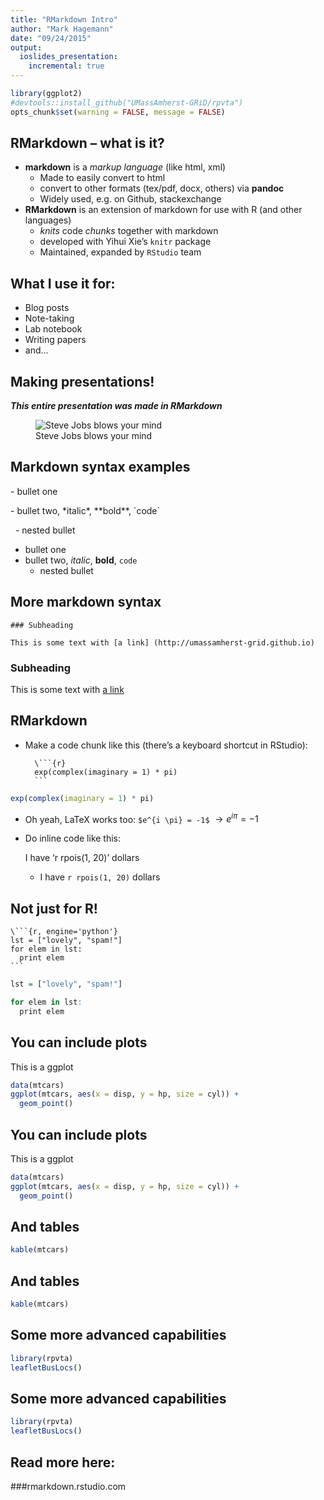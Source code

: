 ```yaml
---
title: "RMarkdown Intro"
author: "Mark Hagemann"
date: "09/24/2015"
output: 
  ioslides_presentation:
    incremental: true
---
```


```r
library(ggplot2)
#devtools::install_github("UMassAmherst-GRiD/rpvta")
opts_chunk$set(warning = FALSE, message = FALSE)
```


## RMarkdown -- what is it?

- **markdown** is a *markup language* (like html, xml)
    - Made to easily convert to html
    - convert to other formats (tex/pdf, docx, others) via **pandoc**
    - Widely used, e.g. on Github, stackexchange

- **RMarkdown** is an extension of markdown for use with R (and other languages)
    - *knits* code *chunks* together with markdown
    - developed with Yihui Xie's `knitr` package 
    - Maintained, expanded by `RStudio` team
    

## What I use it for:

- Blog posts
- Note-taking
- Lab notebook
- Writing papers
- and...

## Making presentations!

***This entire presentation was made in RMarkdown***

![Steve Jobs blows your mind](blog_images/steve-jobs.jpg)


## Markdown syntax examples

\- bullet one

\- bullet two, \*italic\*, \*\*bold\*\*, \`code\`

\    - nested bullet

- bullet one
- bullet two, *italic*, **bold**, `code`
    - nested bullet

## More markdown syntax

    ### Subheading

    This is some text with [a link] (http://umassamherst-grid.github.io)

### Subheading

This is some text with [a link](http://umassamherst-grid.github.io)

## RMarkdown

- Make a code chunk like this (there's a keyboard shortcut in RStudio):

        \```{r}
        exp(complex(imaginary = 1) * pi)
        ```

```r
exp(complex(imaginary = 1) * pi)
```

- Oh yeah, LaTeX works too: `$e^{i \pi} = -1$` $\rightarrow e^{i \pi} = -1$

- Do inline code like this: 

    I have 'r rpois(1, 20)' dollars

    - I have `r rpois(1, 20)` dollars


## Not just for R!


    \```{r, engine='python'}
    lst = ["lovely", "spam!"]
    for elem in lst:
      print elem
    ```


```r
lst = ["lovely", "spam!"]

for elem in lst:
  print elem
```


## You can include plots

This is a ggplot

```r

data(mtcars)
ggplot(mtcars, aes(x = disp, y = hp, size = cyl)) +
  geom_point()

```


## You can include plots

This is a ggplot

```r

data(mtcars)
ggplot(mtcars, aes(x = disp, y = hp, size = cyl)) +
  geom_point()

```


## And tables

```r
kable(mtcars)
```


## And tables

```r
kable(mtcars)
```


## Some more advanced capabilities

```r
library(rpvta)
leafletBusLocs()
```


## Some more advanced capabilities

```r
library(rpvta)
leafletBusLocs()
```


## Read more here:

###rmarkdown.rstudio.com

